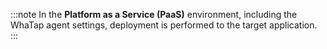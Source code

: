 :::note
In the **Platform as a Service (PaaS)** environment, including the WhaTap agent settings, deployment is performed to the target application.
:::
